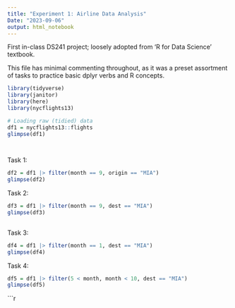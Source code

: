 ```yaml
---
title: "Experiment 1: Airline Data Analysis"
Date: "2023-09-06"
output: html_notebook
---
```


First in-class DS241 project; loosely adopted from 'R for Data Science' textbook.

This file has minimal commenting throughout, as it was a preset assortment of tasks to practice basic dplyr verbs and R concepts.

```r

library(tidyverse)
library(janitor)
library(here)
library(nycflights13)

# Loading raw (tidied) data
df1 = nycflights13::flights
glimpse(df1)

  
```

Task 1:
```r
df2 = df1 |> filter(month == 9, origin == "MIA")
glimpse(df2)

```

Task 2:
```r
df3 = df1 |> filter(month == 9, dest == "MIA")
glimpse(df3)
  
```

Task 3:
```r
df4 = df1 |> filter(month == 1, dest == "MIA")
glimpse(df4)

```

Task 4:
```r
df5 = df1 |> filter(5 < month, month < 10, dest == "MIA")
glimpse(df5)
```


```r

